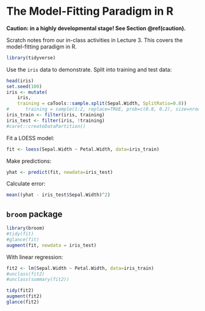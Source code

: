 # The Model-Fitting Paradigm in R

**Caution: in a highly developmental stage! See Section  \@ref(caution).**

Scratch notes from our in-class activities in Lecture 3. This covers the model-fitting paradigm in R.

```r
library(tidyverse)
```

Use the `iris` data to demonstrate. Split into training and test data:

```r
head(iris)
set.seed(100)
iris <- mutate(
	iris, 
	training = caTools::sample.split(Sepal.Width, SplitRatio=0.8))
#	   training = sample(1:2, replace=TRUE, prob=c(0.8, 0.2), size=nrow(iris)))
iris_train <- filter(iris, training)
iris_test <- filter(iris, !training)
#caret::createDataPartition()
```

Fit a LOESS model:

```r
fit <- loess(Sepal.Width ~ Petal.Width, data=iris_train)
```

Make predictions:

```r
yhat <- predict(fit, newdata=iris_test)
```

Calculate error:

```r
mean((yhat - iris_test$Sepal.Width)^2)
```

## `broom` package

```r
library(broom)
#tidy(fit)
#glance(fit)
augment(fit, newdata = iris_test)
```

With linear regression:

```r
fit2 <- lm(Sepal.Width ~ Petal.Width, data=iris_train)
#unclass(fit2)
#unclass(summary(fit2))

tidy(fit2)
augment(fit2)
glance(fit2)
```

